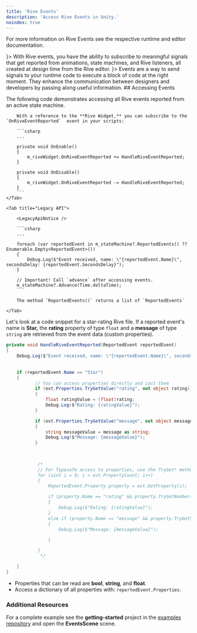 ```yaml
---
title: 'Rive Events'
description: 'Access Rive Events in Unity.'
noindex: true
---
```



<LegacyDataBindingNotice subject="Events" />

For more information on Rive Events see the respective runtime and editor documentation.

<CardGroup col="2">
  <Card title="Rive Events" href="/runtimes/rive-events" icon={<svg xmlns="http://www.w3.org/2000/svg" height="100%" fill="none" viewBox="0 0 16 16" class="size-4 text-gray-500/80 dark:text-gray-400" aria-hidden="true"><path fill="currentColor" fill-rule="evenodd" d="M8.036 1v4.178c0 1.034.839 1.873 1.873 1.873h4.003v6.178a1.77 1.77 0 0 1-1.77 1.77H3.858a1.77 1.77 0 0 1-1.771-1.77V2.771A1.77 1.77 0 0 1 3.857 1zm1.25.145v4.033c0 .345.279.624.623.624h3.889a1.8 1.8 0 0 0-.377-.597L11.618 3.32 9.842 1.525a1.8 1.8 0 0 0-.557-.38" clip-rule="evenodd"></path></svg>}>
    With Rive events, you have the ability to subscribe to meaningful signals that get reported from animations, state machines, and Rive listeners, all created at design time from the Rive editor.
  </Card>
  <Card title="Events" href="/editor/events/overview" icon={<svg xmlns="http://www.w3.org/2000/svg" height="100%" fill="none" viewBox="0 0 16 16" class="size-4 text-gray-500/80 dark:text-gray-400" aria-hidden="true"><path fill="currentColor" fill-rule="evenodd" d="M8.036 1v4.178c0 1.034.839 1.873 1.873 1.873h4.003v6.178a1.77 1.77 0 0 1-1.77 1.77H3.858a1.77 1.77 0 0 1-1.771-1.77V2.771A1.77 1.77 0 0 1 3.857 1zm1.25.145v4.033c0 .345.279.624.623.624h3.889a1.8 1.8 0 0 0-.377-.597L11.618 3.32 9.842 1.525a1.8 1.8 0 0 0-.557-.38" clip-rule="evenodd"></path></svg>}>
    Events are a way to send signals to your runtime code to execute a block of code at the right moment. They enhance the communication between designers and developers by passing along useful information.
  </Card>
</CardGroup>
## Accessing Events 

The following code demonstrates accessing all Rive events reported from an active state machine.
<Tabs>
    <Tab title="Components">

        With a reference to the **Rive Widget,** you can subscribe to the `OnRiveEventReported`  event in your scripts:

        ```csharp
        ...

        private void OnEnable()
        {
            m_riveWidget.OnRiveEventReported += HandleRiveEventReported;
        }

        private void OnDisable()
        {
            m_riveWidget.OnRiveEventReported -= HandleRiveEventReported;
        }
        ```
    </Tab>

    <Tab title="Legacy API">

        <LegacyApiNotice />

        ```csharp
        ...

        foreach (var reportedEvent in m_stateMachine?.ReportedEvents() ?? Enumerable.Empty<ReportedEvent>())
        {
            Debug.Log($"Event received, name: \"{reportedEvent.Name}\", secondsDelay: {reportedEvent.SecondsDelay}");
        }

        // Important! Call `advance` after accessing events.
        m_stateMachine?.Advance(Time.deltaTime);
        ```

        The method `ReportedEvents()` returns a list of `ReportedEvents`

    </Tab>
</Tabs>

Let's look at a code snippet for a star-rating Rive file. If a reported event's name is **Star,** the **rating** property of type `float` and a **message** of type `string` are retrieved from the event data (custom properties).

```csharp
private void HandleRiveEventReported(ReportedEvent reportedEvent)
{
    Debug.Log($"Event received, name: \"{reportedEvent.Name}\", secondsDelay: {reportedEvent.SecondsDelay}");
    
    
    if (reportedEvent.Name == "Star")
    {
           // You can access properties directly and cast them
           if (evt.Properties.TryGetValue("rating", out object rating))
           {
               float ratingValue = (float)rating;
               Debug.Log($"Rating: {ratingValue}");
           }

           if (evt.Properties.TryGetValue("message", out object message))
           {
               string messageValue = message as string;
               Debug.Log($"Message: {messageValue}");
           }
        
           

            /*
            // For Typesafe access to properties, use the TryGet* methods
            for (uint i = 0; i < evt.PropertyCount; i++)
            {
                ReportedEvent.Property property = evt.GetProperty(i);

                if (property.Name == "rating" && property.TryGetNumber(out string ratingValue))
                {
                    Debug.Log($"Rating: {ratingValue}");
                }
                else if (property.Name == "message" && property.TryGetString(out string messageValue))
                {
                    Debug.Log($"Message: {messageValue}");

                }

            }
             */

    }
}
```

- Properties that can be read are **bool**, **string**, and **float**.
- Access a dictionary of all properties with: `reportedEvent.Properties`.

### Additional Resources

For a complete example see the **getting-started** project in the [examples repository](https://github.com/rive-app/rive-unity-examples) and open the **EventsScene** scene.